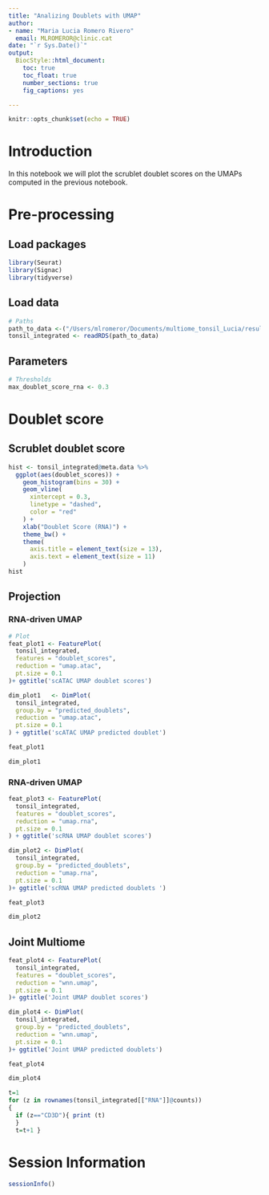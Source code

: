 ```yaml
---
title: "Analizing Doublets with UMAP"
author: 
- name: "Maria Lucia Romero Rivero"
  email: MLROMEROR@clinic.cat
date: "`r Sys.Date()`"
output:
  BiocStyle::html_document:
    toc: true
    toc_float: true
    number_sections: true
    fig_captions: yes

---
```


```r
knitr::opts_chunk$set(echo = TRUE)
```


# Introduction

In this notebook we will plot the scrublet doublet scores on the UMAPs computed in the previous notebook.


# Pre-processing

## Load packages

```r
library(Seurat)
library(Signac)
library(tidyverse)
```

## Load data

```r
# Paths
path_to_data <-("/Users/mlromeror/Documents/multiome_tonsil_Lucia/results/R_objects/8.tonsil_multiome_integrated_using_wnn.rds")
tonsil_integrated <- readRDS(path_to_data)
```


## Parameters

```r
# Thresholds
max_doublet_score_rna <- 0.3
```


# Doublet score

## Scrublet doublet score 

```r

hist <- tonsil_integrated@meta.data %>%
  ggplot(aes(doublet_scores)) +
    geom_histogram(bins = 30) +
    geom_vline(
      xintercept = 0.3,
      linetype = "dashed",
      color = "red"
    ) +
    xlab("Doublet Score (RNA)") +
    theme_bw() +
    theme(
      axis.title = element_text(size = 13),
      axis.text = element_text(size = 11)
    )
hist
```


## Projection

### RNA-driven UMAP

```r

# Plot
feat_plot1 <- FeaturePlot(
  tonsil_integrated,
  features = "doublet_scores",
  reduction = "umap.atac",
  pt.size = 0.1
)+ ggtitle('scATAC UMAP doublet scores') 

dim_plot1   <- DimPlot(
  tonsil_integrated,
  group.by = "predicted_doublets",
  reduction = "umap.atac",
  pt.size = 0.1
) + ggtitle('scATAC UMAP predicted doublet') 

```


```r
feat_plot1
```

```r
dim_plot1
```


### RNA-driven UMAP

```r
feat_plot3 <- FeaturePlot(
  tonsil_integrated,
  features = "doublet_scores",
  reduction = "umap.rna",
  pt.size = 0.1
) + ggtitle('scRNA UMAP doublet scores') 

dim_plot2 <- DimPlot(
  tonsil_integrated,
  group.by = "predicted_doublets",
  reduction = "umap.rna",
  pt.size = 0.1
)+ ggtitle('scRNA UMAP predicted doublets ') 
```

```r
feat_plot3
```

```r
dim_plot2
```

## Joint Multiome

```r
feat_plot4 <- FeaturePlot(
  tonsil_integrated,
  features = "doublet_scores",
  reduction = "wnn.umap",
  pt.size = 0.1
)+ ggtitle('Joint UMAP doublet scores') 

dim_plot4 <- DimPlot(
  tonsil_integrated,
  group.by = "predicted_doublets",
  reduction = "wnn.umap",
  pt.size = 0.1
)+ ggtitle('Joint UMAP predicted doublets') 
```

```r
feat_plot4
```

```r
dim_plot4
```



```r
t=1
for (z in rownames(tonsil_integrated[["RNA"]]@counts)) 
{
  if (z=="CD3D"){ print (t)
  } 
  t=t+1 }
```

# Session Information

```r
sessionInfo()
```